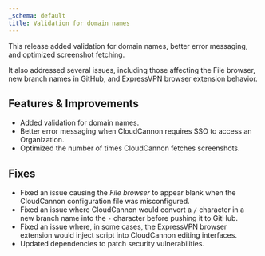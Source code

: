 ```yaml
---
_schema: default
title: Validation for domain names
---
```

This release added validation for domain names, better error messaging, and optimized screenshot fetching.

It also addressed several issues, including those affecting the File browser, new branch names in GitHub, and ExpressVPN browser extension behavior.

## Features & Improvements

* Added validation for domain names.
* Better error messaging when CloudCannon requires SSO to access an Organization.
* Optimized the number of times CloudCannon fetches screenshots.

## Fixes

* Fixed an issue causing the *File browser* to appear blank when the CloudCannon configuration file was misconfigured.
* Fixed an issue where CloudCannon would convert a `/` character in a new branch name into the `-` character before pushing it to GitHub.
* Fixed an issue where, in some cases, the ExpressVPN browser extension would inject script into CloudCannon editing interfaces.
* Updated dependencies to patch security vulnerabilities.